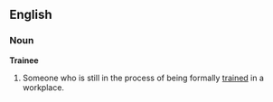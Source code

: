 ==English==
===Noun===
'''Trainee'''

# Someone who is still in the process of being formally [[trained]] in a workplace.